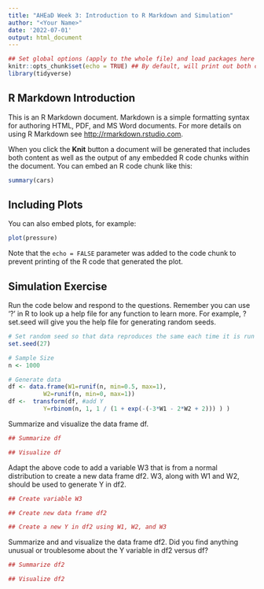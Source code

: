 ```yaml
---
title: "AHEaD Week 3: Introduction to R Markdown and Simulation"
author: "<Your Name>"
date: '2022-07-01'
output: html_document
---
```


```r
## Set global options (apply to the whole file) and load packages here
knitr::opts_chunk$set(echo = TRUE) ## By default, will print out both code and results
library(tidyverse)
```

## R Markdown Introduction

This is an R Markdown document. Markdown is a simple formatting syntax for authoring HTML, PDF, and MS Word documents. For more details on using R Markdown see <http://rmarkdown.rstudio.com>.

When you click the **Knit** button a document will be generated that includes both content as well as the output of any embedded R code chunks within the document. You can embed an R code chunk like this:

```r
summary(cars)
```

## Including Plots

You can also embed plots, for example:

```r
plot(pressure)
```

Note that the `echo = FALSE` parameter was added to the code chunk to prevent printing of the R code that generated the plot.

## Simulation Exercise

Run the code below and respond to the questions. Remember you can use '?' in R to look up a help file for any function to learn more. For example, ?set.seed will give you the help file for generating random seeds.

```r
# Set random seed so that data reproduces the same each time it is run
set.seed(27)

# Sample Size
n <- 1000

# Generate data
df <- data.frame(W1=runif(n, min=0.5, max=1),
		  W2=runif(n, min=0, max=1))
df <-  transform(df, #add Y
		  Y=rbinom(n, 1, 1 / (1 + exp(-(-3*W1 - 2*W2 + 2))) ) )
```

Summarize and visualize the data frame df.

```r
## Summarize df


```

```r
## Visualize df


```

Adapt the above code to add a variable W3 that is from a normal distribution to create a new data frame df2. W3, along with W1 and W2, should be used to generate Y in df2.

```r
## Create variable W3

## Create new data frame df2

## Create a new Y in df2 using W1, W2, and W3

```

Summarize and and visualize the data frame df2. Did you find anything unusual or troublesome about the Y variable in df2 versus df?

```r
## Summarize df2


```

```r
## Visualize df2


```



